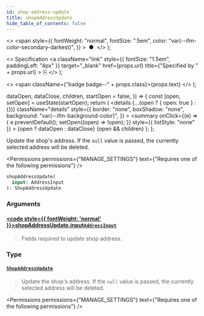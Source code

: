 ```yaml
---
id: shop-address-update
title: shopAddressUpdate
hide_table_of_contents: false
---
```


  <>
    <span
      style={{
        fontWeight: "normal",
        fontSize: ".5em",
        color: "var(--ifm-color-secondary-darkest)",
      }}
    >
      &nbsp;●&nbsp;
    </span>
  </>
);

  <>
    Specification
    <a
      className="link"
      style={{ fontSize: "1.5em", paddingLeft: "4px" }}
      target="\_blank"
      href={props.url}
      title={"Specified by " + props.url}
    >
      ⎘
    </a>
  </>
);

  <>
    <span className={"badge badge--" + props.class}>{props.text}</span>
  </>
);


  dataOpen,
  dataClose,
  children,
  startOpen = false,
}) => {
  const [open, setOpen] = useState(startOpen);
  return (
    <details
      {...(open ? { open: true } : {})}
      className="details"
      style={{
        border: "none",
        boxShadow: "none",
        background: "var(--ifm-background-color)",
      }}
    >
      <summary
        onClick={(e) => {
          e.preventDefault();
          setOpen((open) => !open);
        }}
        style={{ listStyle: "none" }}
      >
        {open ? dataOpen : dataClose}
      </summary>
      {open && children}
    </details>
  );
};

Update the shop's address. If the `null` value is passed, the currently selected address will be deleted.

<Permissions
  permissions={"MANAGE_SETTINGS"}
  text={"Requires one of the following permissions"}
/>

```graphql
shopAddressUpdate(
  input: AddressInput
): ShopAddressUpdate
```

### Arguments

#### [<code style={{ fontWeight: 'normal' }}>shopAddressUpdate.<b>input</b></code>](#)<Bullet />[`AddressInput`](../../../api-reference/miscellaneous/inputs/address-input) <Badge class="secondary" text="input"/>

> Fields required to update shop address.

### Type

#### [`ShopAddressUpdate`](../../../api-reference/shop/objects/shop-address-update) <Badge class="secondary" text="object"/>

> Update the shop's address. If the `null` value is passed, the currently selected address will be deleted.

<Permissions
  permissions={"MANAGE_SETTINGS"}
  text={"Requires one of the following permissions"}
/>

